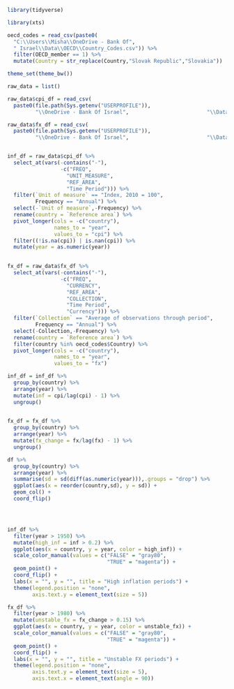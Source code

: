 
```r

library(tidyverse)

library(xts)

```


```r

oecd_codes = read_csv(paste0(
  "C:\\Users\\Misha\\OneDrive - Bank Of",
  " Israel\\Data\\OECD\\Country_Codes.csv")) %>% 
  filter(OECD_member == 1) %>% 
  mutate(Country = str_replace(Country,"Slovak Republic","Slovakia"))

theme_set(theme_bw())

```


```r

raw_data = list()

raw_data$cpi_df = read_csv(
  paste0(file.path(Sys.getenv("USERPROFILE")),
         "\\OneDrive - Bank Of Israel",                         "\\Data\\BIS\\WEBSTATS_LONG_CPI_DATAFLOW_csv_col.csv"))

raw_data$fx_df = read_csv(
  paste0(file.path(Sys.getenv("USERPROFILE")),
         "\\OneDrive - Bank Of Israel",                         "\\Data\\BIS\\WEBSTATS_XRU_CURRENT_DATAFLOW_csv_col.csv"))


inf_df = raw_data$cpi_df %>% 
  select_at(vars(-contains("-"),
                 -c("FREQ",
                   "UNIT_MEASURE",
                   "REF_AREA",
                   "Time Period"))) %>% 
  filter(`Unit of measure` == "Index, 2010 = 100",
         Frequency == "Annual") %>% 
  select(-`Unit of measure`,-Frequency) %>% 
  rename(country = `Reference area`) %>% 
  pivot_longer(cols = -c("country"),
               names_to = "year",
               values_to = "cpi") %>% 
  filter((!is.na(cpi)) | is.nan(cpi)) %>% 
  mutate(year = as.numeric(year))
  

fx_df = raw_data$fx_df %>% 
  select_at(vars(-contains("-"),
                 -c("FREQ",
                   "CURRENCY",
                   "REF_AREA",
                   "COLLECTION",
                   "Time Period",
                   "Currency"))) %>% 
  filter(`Collection` == "Average of observations through period",
         Frequency == "Annual") %>% 
  select(-Collection,-Frequency) %>% 
  rename(country = `Reference area`) %>% 
  filter(country %in% oecd_codes$Country) %>% 
  pivot_longer(cols = -c("country"),
               names_to = "year",
               values_to = "fx")


```


```r

inf_df = inf_df %>% 
  group_by(country) %>% 
  arrange(year) %>% 
  mutate(inf = cpi/lag(cpi) - 1) %>% 
  ungroup()
  

fx_df = fx_df %>% 
  group_by(country) %>% 
  arrange(year) %>% 
  mutate(fx_change = fx/lag(fx) - 1) %>% 
  ungroup()

```


```r

df %>% 
  group_by(country) %>% 
  arrange(year) %>% 
  summarise(sd = sd(diff(as.numeric(year))),.groups = "drop") %>% 
  ggplot(aes(x = reorder(country,sd), y = sd)) + 
  geom_col() + 
  coord_flip()





```


```r

inf_df %>% 
  filter(year > 1950) %>% 
  mutate(high_inf = inf > 0.2) %>% 
  ggplot(aes(x = country, y = year, color = high_inf)) + 
  scale_color_manual(values = c("FALSE" = "gray80",
                                "TRUE" = "magenta")) + 
  geom_point() + 
  coord_flip() + 
  labs(x = "", y = "", title = "High inflation periods") + 
  theme(legend.position = "none",
        axis.text.y = element_text(size = 5))
```


```r

fx_df %>% 
  filter(year > 1980) %>% 
  mutate(unstable_fx = fx_change > 0.15) %>% 
  ggplot(aes(x = country, y = year, color = unstable_fx)) + 
  scale_color_manual(values = c("FALSE" = "gray80",
                                "TRUE" = "magenta")) + 
  geom_point() + 
  coord_flip() + 
  labs(x = "", y = "", title = "Unstable FX periods") + 
  theme(legend.position = "none",
        axis.text.y = element_text(size = 5),
        axis.text.x = element_text(angle = 90))
```

